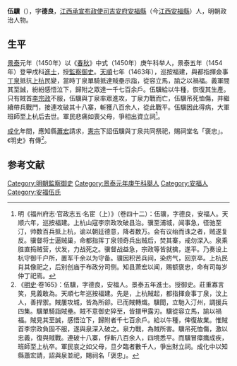 {{明清人物信息框
| 姓名 = 伍驥
| 原名 = 
| 圖片名稱 = 
| 圖片大小 = 220px
| 圖片說明 = 
| 最高職務 = 巡按福建監察御史
| 國家 = 大明
| 爵位 =
| 籍貫 = [[江西承宣布政使司|江西承宣布政使司]][[吉安府|吉安府]][[安福縣|安福縣]]
| 族裔 = 
| 字號 = 字德良
| 室名 = 
| 諡號 = 
| 出生日期 = [[永樂|永樂]]十四年（1416年）
| 出生地點 = [[江西承宣布政使司|江西]][[安福縣|安福縣]]
| 逝世日期 = [[天顺_(明朝)|天順]]九年（1465年）
| 逝世地點 = [[福建承宣布政使司|福建]][[上杭縣|上杭縣]]
| 墓葬 =
| 配偶 =
| 親屬 = 父 [[伍冕|伍冕]]，子 [[伍希閔|伍希閔]]
| 出身 = 
*景泰元年庚午科舉人
*景泰五年甲戌科同進士出身
| 經歷 = 
| 著作 =
}}

'''伍驥'''（{{bd|1416年||1465年||Wu}}），字'''德良'''，[[江西承宣布政使司|江西承宣布政使司]][[吉安府|吉安府]][[安福縣|安福縣]]（今[[江西|江西]][[安福縣|安福縣]]）人，明朝政治人物。

==生平==
[[景泰_(明朝)|景泰]]元年（1450年）以《[[春秋|春秋]]》中式（1450年）庚午科举人，景泰五年（1454年）登甲戌科[[進士|進士]]，授[[監察御史|監察御史]]。[[天顺_(明朝)|天順]]七年（1463年），巡按福建，與都指揮僉事[[丁泉|丁泉]]抵抗[[上杭|上杭]]民變，當時丁泉單騎抵達賊壘示詣，從容立馬，諭之以禍福。義軍間其至誠，紛紛感悟泣下，歸附之眾達一千七百余戶。伍驥給以牛種，恢復其生產。只有賊首[[李宗政|李宗政]]不服，伍驥與丁泉率眾進攻，丁泉力戰而亡，伍驥吊死恤傷，并繼續帶兵戰鬥，接連攻破其十八寨，斬獲八百余人，從此戰平。伍驥因此得病，大軍班師至上杭后去世。軍民悲痛如喪父母，爭相出資立祠<ref>明《福州府志·官政志五·名宦（上）》（卷四十二）：伍骥，字德良，安福人。天顺六年，巡按福建。上杭山寇李宗政攻破县治。骥至浦城，闻事急，径驰至汀，帅数百兵抵上杭，谕以朝廷德意，降者数万。会有议绐而诛之者，贼遂复反。骥督将士逼贼巢，命都指挥丁泉领奇兵出贼后，焚其寨，戒勿深入。泉乘胜直捣贼营，伏发，力战死之。骥督战益急，宗政等皆就擒，遂平。乃奏设上杭守御千户所，置军千余以为守备。骥因积苦兵间，染疠气，回京卒。上杭民肖其像祀之，后别创庙于布政分司侧。知县萧宏以闻，赐额褒忠，命有司每岁仲丁祀焉。</ref>。

[[成化|成化]]年間，應知縣[[蕭宏|蕭宏]]請求，[[明憲宗|憲宗]]下詔伍驥與丁泉共同祭祀，賜祠堂名「褒忠」。《明史》有傳<ref>《[[明史|明史]]·卷165》：伍驥，字德良，安福人。景泰五年進士。授御史。莊重寡言笑，見義敢為。天順七年巡按福建。先是，上杭賊起，都指揮僉事丁泉，汶上人，善捍禦。賊屢攻城，皆為所卻。已而賊轉熾。驥聞，立馳入汀州，調援兵四集。驥單騎詣賊壘。賊不意御史猝至，皆擐甲露刃。驥從容立馬，諭以禍福。賊見其至誠，感悟泣下，歸附者千七百余戶。給以牛種，俾復故業。惟賊首李宗政負固不服，遂與泉深入破之。泉力戰，為賊所害。驥吊死恤傷，激以忠義，復與賊戰。連破十八寨，俘斬八百余人，四境悉平。而驥冒瘴癘成疾，班師至上杭卒。軍民哀之如父母，旦夕臨者數千人，爭出財立祠。成化中以知縣蕭宏請，詔與泉並祀，賜祠名「褒忠」。</ref>。

==参考文献==
{{wikisource|明史/卷165}}
{{Reflist}}

{{景泰五年甲戌科殿試金榜}}
{{DEFAULTSORT:Wu伍}}
[[Category:明朝監察御史|Category:明朝監察御史]]
[[Category:景泰元年庚午科舉人|Category:景泰元年庚午科舉人]]
[[Category:安福人|Category:安福人]]
[[Category:安福伍氏|Category:安福伍氏]]